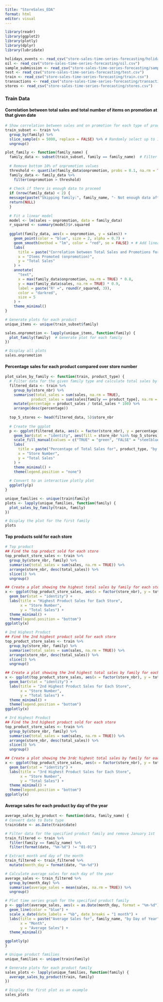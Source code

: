 ```yaml
---
title: "StoreSales_EDA"
format: html
editor: visual
---
```


```r
library(readr)
library(ggplot2)
library(plotly)
library(dplyr)
library(lubridate)
```

```r
holidays_events <- read_csv("store-sales-time-series-forecasting/holidays_events.csv")
oil <- read_csv("store-sales-time-series-forecasting/oil.csv")
sample_submission <- read_csv("store-sales-time-series-forecasting/sample_submission.csv")
test <- read_csv("store-sales-time-series-forecasting/test.csv")
train <- read_csv("store-sales-time-series-forecasting/train.csv")
transactions <- read_csv("store-sales-time-series-forecasting/transactions.csv")
stores <- read_csv("store-sales-time-series-forecasting/stores.csv")
```

### Train Data

#### Correlation between total sales and total number of items on promotion at that given date

```r
# Show correlation between sales and on promotion for each type of prodcut
train_subset <- train %>%
  group_by(family) %>%
  slice_sample(n = 5000, replace = FALSE) %>% # Randomly select up to 1000 rows per product
  ungroup()

plot_family <- function(family_name) {
  family_data <- subset(train_subset, family == family_name)  # Filter data for the products
  
  # Remove bottom 10% of onpromotion values
  threshold <- quantile(family_data$onpromotion, probs = 0.1, na.rm = TRUE)
  family_data <- family_data %>%
    filter(onpromotion > threshold)
  
  # Check if there is enough data to proceed
  if (nrow(family_data) < 2) {
  message(paste("Skipping family:", family_name, "- Not enough data after filtering"))
  return(NULL)
  }
  
  # Fit a linear model
  model <- lm(sales ~ onpromotion, data = family_data)
  r_squared <- summary(model)$r.squared
  
  ggplot(family_data, aes(x = onpromotion, y = sales)) +
    geom_point(color = "blue", size = 2, alpha = 0.7) +
    geom_smooth(method = "lm", color = "red", se = FALSE) + # Add linear regression line
    labs(
      title = paste("Correlation between Total Sales and Promotions for", family_name),
      x = "Items Promoted (onpromotion)",
      y = "Total Sales"
    ) +
    annotate(
      "text", 
      x = max(family_data$onpromotion, na.rm = TRUE) * 0.8, 
      y = max(family_data$sales, na.rm = TRUE) * 0.9, 
      label = paste("R² =", round(r_squared, 3)),
      color = "darkred",
      size = 5
    ) +
    theme_minimal()
}

# Generate plots for each product
unique_items <- unique(train_subset$family)

sales.onpromotion <- lapply(unique_items, function(family) {
  plot_family(family)  # Generate plot for each family
})

# Display all plots
sales.onpromotion
```

#### Percentage sales for each product compared over store number

```r
plot_sales_by_family <- function(train, product_type) {
  # Filter data for the given family type and calculate total sales by store
  filtered_data <- train %>%
    group_by(store_nbr) %>%
    summarise(total_sales = sum(sales, na.rm = TRUE),
            product_sales = sum(sales[family == product_type], na.rm = TRUE)) %>%
    mutate(percentage = product_sales / total_sales * 100) %>%
    arrange(desc(percentage))
  
  top_5_stores <- head(filtered_data, 5)$store_nbr
  
  # Create the ggplot
  p <- ggplot(filtered_data, aes(x = factor(store_nbr), y = percentage)) +
    geom_bar(stat = "identity", aes(fill = store_nbr %in% top_5_stores), color = "black") +
    scale_fill_manual(values = c("TRUE" = "green", "FALSE" = "steelblue")) +
    labs(
      title = paste("Percentage of Total Sales for", product_type, "by Store"),
      x = "Store Number",
      y = "Total Sales"
    ) +
    theme_minimal() +
    theme(legend.position = "none")
  
  # Convert to an interactive plotly plot
  ggplotly(p)
}

unique_families <- unique(train$family)
plots <- lapply(unique_families, function(family) {
  plot_sales_by_family(train, family)
})

# Display the plot for the first family
plots
```

#### Top products sold for each store

```r
# Top product
## Find the top product sold for each store
top_product_store_sales <- train %>%
  group_by(store_nbr, family) %>%
  summarise(total_sales = sum(sales, na.rm = TRUE)) %>%
  arrange(store_nbr, desc(total_sales)) %>%
  slice(1) %>%
  ungroup()

## Create a plot showing the highest total sales by family for each store
x <- ggplot(top_product_store_sales, aes(x = factor(store_nbr), y = total_sales, fill = family)) +
  geom_bar(stat = "identity") +
  labs(title = "Highest Product Sales for Each Store",
       x = "Store Number",
       y = "Total Sales") +
  theme_minimal() +
  theme(legend.position = "bottom")
ggplotly(x)

# 2nd Highest Product
## Find the 2nd highest product sold for each store
top_product_store_sales <- train %>%
  group_by(store_nbr, family) %>%
  summarise(total_sales = sum(sales, na.rm = TRUE)) %>%
  arrange(store_nbr, desc(total_sales)) %>%
  slice(2) %>%
  ungroup()

## Create a plot showing the 2nd highest total sales by family for each store
x <- ggplot(top_product_store_sales, aes(x = factor(store_nbr), y = total_sales, fill = family)) +
  geom_bar(stat = "identity") +
  labs(title = "2nd Highest Product Sales for Each Store",
       x = "Store Number",
       y = "Total Sales") +
  theme_minimal() +
  theme(legend.position = "bottom")
ggplotly(x)

# 3rd Highest Product
## Find the 3rd highest product sold for each store
top_product_store_sales <- train %>%
  group_by(store_nbr, family) %>%
  summarise(total_sales = sum(sales, na.rm = TRUE)) %>%
  arrange(store_nbr, desc(total_sales)) %>%
  slice(3) %>%
  ungroup()

## Create a plot showing the 3rdc highest total sales by family for each store
x <- ggplot(top_product_store_sales, aes(x = factor(store_nbr), y = total_sales, fill = family)) +
  geom_bar(stat = "identity") +
  labs(title = "3rd Highest Product Sales for Each Store",
       x = "Store Number",
       y = "Total Sales") +
  theme_minimal() +
  theme(legend.position = "bottom")
ggplotly(x)
```

#### Average sales for each product by day of the year

```r
average_sales_by_product <- function(data, family_name) {
# Convert date to Date type
train$date <- as.Date(train$date)

# Filter data for the specified product family and remove January 1st
train_filtered <- train %>%
  filter(family == family_name) %>%
  filter(format(date, "%m-%d") != "01-01")

# Extract month and day of the month
train_filtered <- train_filtered %>%
  mutate(month_day = format(date, "%m-%d"))

# Calculate average sales for each day of the year
average_sales <- train_filtered %>%
  group_by(month_day) %>%
  summarise(average_sales = mean(sales, na.rm = TRUE)) %>%
  ungroup()

# Plot time series graph for the specified product family
p <- ggplot(average_sales, aes(x = as.Date(month_day, format = "%m-%d"), y = average_sales)) +
  geom_line(color = "blue") +
  scale_x_date(date_labels = "%b", date_breaks = "1 month") +
  labs(title = paste("Average Sales for", family_name, "by Day of Year"),
       x = "Month",
       y = "Average Sales") +
  theme_minimal()

ggplotly(p)
}

# Unique product families
unique_families <- unique(train$family)

# Generate plots for each product family
sales_plots <- lapply(unique_families, function(family) {
  average_sales_by_product(train, family)
})

# Display the first plot as an example
sales_plots
```
